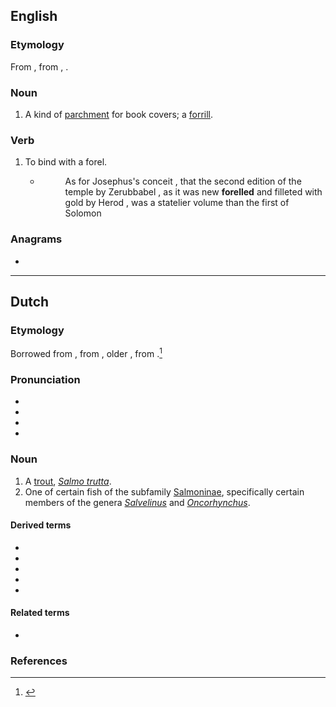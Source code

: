 {{also|førel}}
==English==

===Etymology===
From {{inh|en|enm|forel||case, sheath}}, from {{der|en|fro|forrel}}, {{m|fro|fourrel}}.

===Noun===
{{en-noun|~}}

# A kind of [[parchment]] for book covers; a [[forrill]].

===Verb===
{{en-verb|++}}

# To bind with a forel.
#* {{RQ:Fuller Holy State}}
#*:As for Josephus's conceit , that the second edition of the temple by Zerubbabel , as it was new '''forelled''' and filleted with gold by Herod , was a statelier volume than the first of Solomon

{{Webster 1913}}

===Anagrams===
* {{anagrams|en|a=eflor|Rolfe|lofer}}

----

==Dutch==
{{wikipedia|lang=nl}}

===Etymology===
Borrowed from {{bor|nl|de|Forelle}}, from {{der|nl|gmh|forhel}}, older {{m|gmh|forhen}}, from {{der|nl|goh|forhana}}.<ref>{{R:nl:EWN}}</ref>

===Pronunciation===
* {{IPA|nl|/foːˈrɛl/|/fɔˈrɛl/}}
* {{audio|nl|nl-forel.ogg|forel}}
* {{hyphenation|nl|fo|rel}}
* {{rhymes|nl|ɛl}}

===Noun===
{{nl-noun|m|-en|forelletje}}

# A [[trout]], ''[[Salmo trutta]]''.
# One of certain fish of the subfamily [[Salmoninae]], specifically certain members of the genera ''[[Salvelinus]]'' and ''[[Oncorhynchus]]''.

====Derived terms====
* {{l|nl|beekforel}}
* {{l|nl|meerforel}}
* {{l|nl|regenboogforel}}
* {{l|nl|zalmforel}}
* {{l|nl|zeeforel}}

====Related terms====
* {{l|nl|voorn}}

===References===
<references/>